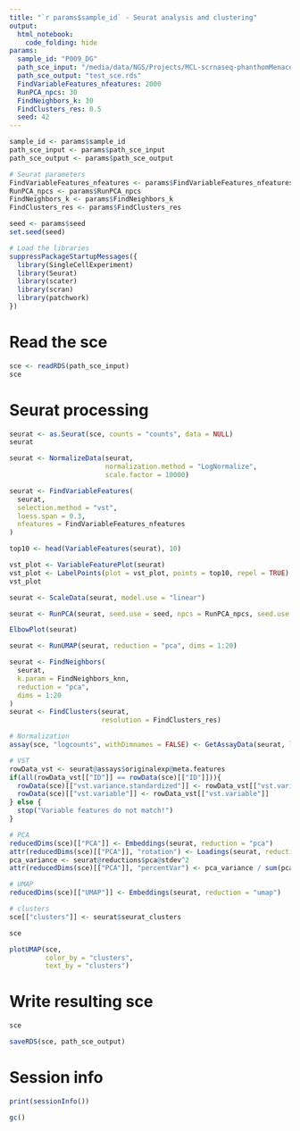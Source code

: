 ```yaml
---
title: "`r params$sample_id` - Seurat analysis and clustering"
output:
  html_notebook:
    code_folding: hide
params:
  sample_id: "P009_DG"
  path_sce_input: "/media/data/NGS/Projects/MCL-scrnaseq-phanthomMenace/scrnaxus/results/P009_DG/cell_QC/P009_DG_cells.sce"
  path_sce_output: "test_sce.rds"
  FindVariableFeatures_nfeatures: 2000
  RunPCA_npcs: 30
  FindNeighbors_k: 30
  FindClusters_res: 0.5
  seed: 42
---
```


```r
sample_id <- params$sample_id
path_sce_input <- params$path_sce_input
path_sce_output <- params$path_sce_output

# Seurat parameters
FindVariableFeatures_nfeatures <- params$FindVariableFeatures_nfeatures
RunPCA_npcs <- params$RunPCA_npcs
FindNeighbors_k <- params$FindNeighbors_k
FindClusters_res <- params$FindClusters_res

seed <- params$seed
set.seed(seed)

# Load the libraries
suppressPackageStartupMessages({
  library(SingleCellExperiment)
  library(Seurat)
  library(scater)
  library(scran)
  library(patchwork)
})
```

# Read the sce

```r
sce <- readRDS(path_sce_input)
sce
```

# Seurat processing

```r
seurat <- as.Seurat(sce, counts = "counts", data = NULL)
seurat
```

```r
seurat <- NormalizeData(seurat,
                        normalization.method = "LogNormalize",
                        scale.factor = 10000)
```

```r
seurat <- FindVariableFeatures(
  seurat,
  selection.method = "vst",
  loess.span = 0.3,
  nfeatures = FindVariableFeatures_nfeatures
)
```

```r
top10 <- head(VariableFeatures(seurat), 10)

vst_plot <- VariableFeaturePlot(seurat)
vst_plot <- LabelPoints(plot = vst_plot, points = top10, repel = TRUE)
vst_plot
```

```r
seurat <- ScaleData(seurat, model.use = "linear")
```

```r
seurat <- RunPCA(seurat, seed.use = seed, npcs = RunPCA_npcs, seed.use = seed)
```

```r
ElbowPlot(seurat)
```


```r
seurat <- RunUMAP(seurat, reduction = "pca", dims = 1:20)
```


```r
seurat <- FindNeighbors(
  seurat,
  k.param = FindNeighbors_knn,
  reduction = "pca",
  dims = 1:20
)
seurat <- FindClusters(seurat,
                       resolution = FindClusters_res)
```

```r
# Normalization
assay(sce, "logcounts", withDimnames = FALSE) <- GetAssayData(seurat, layer = "data", assay = "originalexp")

# VST
rowData_vst <- seurat@assays$originalexp@meta.features
if(all(rowData_vst[["ID"]] == rowData(sce)[["ID"]])){
  rowData(sce)[["vst.variance.standardized"]] <- rowData_vst[["vst.variance.standardized"]]
  rowData(sce)[["vst.variable"]] <- rowData_vst[["vst.variable"]]
} else {
  stop("Variable features do not match!")
}

# PCA
reducedDims(sce)[["PCA"]] <- Embeddings(seurat, reduction = "pca")
attr(reducedDims(sce)[["PCA"]], "rotation") <- Loadings(seurat, reduction = "pca")
pca_variance <- seurat@reductions$pca@stdev^2
attr(reducedDims(sce)[["PCA"]], "percentVar") <- pca_variance / sum(pca_variance) * 100

# UMAP
reducedDims(sce)[["UMAP"]] <- Embeddings(seurat, reduction = "umap")

# clusters
sce[["clusters"]] <- seurat$seurat_clusters

sce
```


```r
plotUMAP(sce,
         color_by = "clusters",
         text_by = "clusters")
```

# Write resulting sce

```r
sce
```

```r
saveRDS(sce, path_sce_output)
```

# Session info

```r
print(sessionInfo())
```

```r
gc()
```
